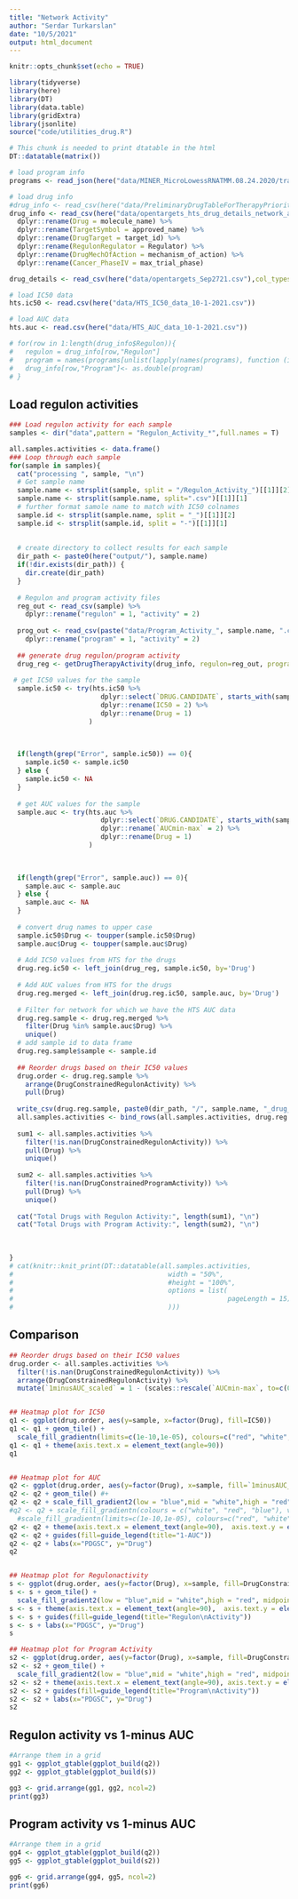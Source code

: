 ```yaml
---
title: "Network Activity"
author: "Serdar Turkarslan"
date: "10/5/2021"
output: html_document
---
```


```r
knitr::opts_chunk$set(echo = TRUE)
```

```r
library(tidyverse)
library(here)
library(DT)
library(data.table)
library(gridExtra)
library(jsonlite)
source("code/utilities_drug.R")
```


```r
# This chunk is needed to print dtatable in the html
DT::datatable(matrix())
```


```r
# load program info
programs <- read_json(here("data/MINER_MicroLowessRNATMM.08.24.2020/transcriptional_programs.json"), simplifyVector = T)

# load drug info
#drug_info <- read_csv(here("data/PreliminaryDrugTableForTherapyPrioritizationGBMMINER.csv"),col_types = cols())
drug_info <- read_csv(here("data/opentargets_hts_drug_details_network_activity.csv")) %>%
  dplyr::rename(Drug = molecule_name) %>%
  dplyr::rename(TargetSymbol = approved_name) %>%
  dplyr::rename(DrugTarget = target_id) %>%
  dplyr::rename(RegulonRegulator = Regulator) %>%
  dplyr::rename(DrugMechOfAction = mechanism_of_action) %>%
  dplyr::rename(Cancer_PhaseIV = max_trial_phase)

drug_details <- read_csv(here("data/opentargets_Sep2721.csv"),col_types = cols())

# load IC50 data
hts.ic50 <- read.csv(here("data/HTS_IC50_data_10-1-2021.csv"))

# load AUC data
hts.auc <- read.csv(here("data/HTS_AUC_data_10-1-2021.csv"))

# for(row in 1:length(drug_info$Regulon)){
#   regulon = drug_info[row,"Regulon"]
#   program = names(programs[unlist(lapply(names(programs), function (i) regulon %in% programs[[i]]))])
#   drug_info[row,"Program"]<- as.double(program)
# }
```


## Load regulon activities
```r
### Load regulon activity for each sample
samples <- dir("data",pattern = "Regulon_Activity_*",full.names = T)

all.samples.activities <- data.frame()
### Loop through each sample 
for(sample in samples){
  cat("processing ", sample, "\n")
  # Get sample name
  sample.name <- strsplit(sample, split = "/Regulon_Activity_")[[1]][2]
  sample.name <- strsplit(sample.name, split=".csv")[[1]][1]
  # further format samole name to match with IC50 colnames
  sample.id <- strsplit(sample.name, split = "_")[[1]][2]
  sample.id <- strsplit(sample.id, split = "-")[[1]][1]
  
  
  # create directory to collect results for each sample
  dir_path <- paste0(here("output/"), sample.name)
  if(!dir.exists(dir_path)) {
    dir.create(dir_path)
  }
  
  # Regulon and program activity files
  reg_out <- read_csv(sample) %>%
    dplyr::rename("regulon" = 1, "activity" = 2)
  
  prog_out <- read_csv(paste("data/Program_Activity_", sample.name, ".csv", sep=""),col_types = cols()) %>%
    dplyr::rename("program" = 1, "activity" = 2)
  
  ## generate drug regulon/program activity
  drug_reg <- getDrugTherapyActivity(drug_info, regulon=reg_out, program=prog_out)
  
 # get IC50 values for the sample
  sample.ic50 <- try(hts.ic50 %>%
                       dplyr::select(`DRUG.CANDIDATE`, starts_with(sample.id)) %>%
                       dplyr::rename(IC50 = 2) %>%
                       dplyr::rename(Drug = 1)
                    )
                     
                      

  if(length(grep("Error", sample.ic50)) == 0){
    sample.ic50 <- sample.ic50
  } else {
    sample.ic50 <- NA
  }
  
  # get AUC values for the sample
  sample.auc <- try(hts.auc %>%
                       dplyr::select(`DRUG.CANDIDATE`, starts_with(sample.id)) %>%
                       dplyr::rename(`AUCmin-max` = 2) %>%
                       dplyr::rename(Drug = 1)
                    )
                     
                      

  if(length(grep("Error", sample.auc)) == 0){
    sample.auc <- sample.auc
  } else {
    sample.auc <- NA
  }
  
  # convert drug names to upper case  
  sample.ic50$Drug <- toupper(sample.ic50$Drug)
  sample.auc$Drug <- toupper(sample.auc$Drug)
 
  # Add IC50 values from HTS for the drugs
  drug.reg.ic50 <- left_join(drug_reg, sample.ic50, by='Drug')
  
  # Add AUC values from HTS for the drugs
  drug.reg.merged <- left_join(drug.reg.ic50, sample.auc, by='Drug')
  
  # Filter for network for which we have the HTS AUC data
  drug.reg.sample <- drug.reg.merged %>%
    filter(Drug %in% sample.auc$Drug) %>%
    unique()
  # add sample id to data frame
  drug.reg.sample$sample <- sample.id
  
  ## Reorder drugs based on their IC50 values
  drug.order <- drug.reg.sample %>%
    arrange(DrugConstrainedRegulonActivity) %>%
    pull(Drug)
 
  write_csv(drug.reg.sample, paste0(dir_path, "/", sample.name, "_drug_therapy_activity_IC50.csv")) 
  all.samples.activities <- bind_rows(all.samples.activities, drug.reg.sample)
  
  sum1 <- all.samples.activities %>%
    filter(!is.nan(DrugConstrainedRegulonActivity)) %>%
    pull(Drug) %>%
    unique()
  
  sum2 <- all.samples.activities %>%
    filter(!is.nan(DrugConstrainedProgramActivity)) %>%
    pull(Drug) %>%
    unique() 
  
  cat("Total Drugs with Regulon Activity:", length(sum1), "\n")
  cat("Total Drugs with Program Activity:", length(sum2), "\n")
  
  
  
}
# cat(knitr::knit_print(DT::datatable(all.samples.activities,
#                                       width = "50%",
#                                       #height = "100%",
#                                       options = list(
#                                                      pageLength = 15)
#                                       )))
```

## Comparison
```r

## Reorder drugs based on their IC50 values
drug.order <- all.samples.activities %>%
  filter(!is.nan(DrugConstrainedRegulonActivity)) %>%
  arrange(DrugConstrainedRegulonActivity) %>%
  mutate(`1minusAUC_scaled` = 1 - (scales::rescale(`AUCmin-max`, to=c(0,1))))


## Heatmap plot for IC50
q1 <- ggplot(drug.order, aes(y=sample, x=factor(Drug), fill=IC50))
q1 <- q1 + geom_tile() + 
  scale_fill_gradientn(limits=c(1e-10,1e-05), colours=c("red", "white", "blue"))
q1 <- q1 + theme(axis.text.x = element_text(angle=90))
q1


## Heatmap plot for AUC
q2 <- ggplot(drug.order, aes(y=factor(Drug), x=sample, fill=`1minusAUC_scaled`))
q2 <- q2 + geom_tile() #+ 
q2 <- q2 + scale_fill_gradient2(low = "blue",mid = "white",high = "red", midpoint = 0.5)
#q2 <- q2 + scale_fill_gradientn(colours = c("white", "red", "blue"), values=c(0,0.5,1))
  #scale_fill_gradientn(limits=c(1e-10,1e-05), colours=c("red", "white", "blue"))
q2 <- q2 + theme(axis.text.x = element_text(angle=90),  axis.text.y = element_text(size=7))
q2 <- q2 + guides(fill=guide_legend(title="1-AUC"))
q2 <- q2 + labs(x="PDGSC", y="Drug")
q2


## Heatmap plot for Regulonactivity
s <- ggplot(drug.order, aes(y=factor(Drug), x=sample, fill=DrugConstrainedRegulonActivity))
s <- s + geom_tile() + 
  scale_fill_gradient2(low = "blue",mid = "white",high = "red", midpoint = 0)
s <- s + theme(axis.text.x = element_text(angle=90),  axis.text.y = element_blank())
s <- s + guides(fill=guide_legend(title="Regulon\nActivity"))
s <- s + labs(x="PDGSC", y="Drug")
s

## Heatmap plot for Program Activity
s2 <- ggplot(drug.order, aes(y=factor(Drug), x=sample, fill=DrugConstrainedProgramActivity))
s2 <- s2 + geom_tile() + 
  scale_fill_gradient2(low = "blue",mid = "white",high = "red", midpoint = 0)
s2 <- s2 + theme(axis.text.x = element_text(angle=90), axis.text.y = element_blank())
s2 <- s2 + guides(fill=guide_legend(title="Program\nActivity"))
s2 <- s2 + labs(x="PDGSC", y="Drug")
s2

```

## Regulon activity vs 1-minus AUC
```r

#Arrange them in a grid
gg1 <- ggplot_gtable(ggplot_build(q2))
gg2 <- ggplot_gtable(ggplot_build(s))

gg3 <- grid.arrange(gg1, gg2, ncol=2)
print(gg3)

```

## Program activity vs 1-minus AUC
```r

#Arrange them in a grid
gg4 <- ggplot_gtable(ggplot_build(q2))
gg5 <- ggplot_gtable(ggplot_build(s2))

gg6 <- grid.arrange(gg4, gg5, ncol=2)
print(gg6)

```
